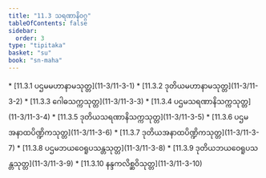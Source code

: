 ```yaml
---
title: "11.3 သရဏာနိဝဂ္ဂ"
tableOfContents: false
sidebar:
  order: 3
type: "tipitaka"
basket: "su"
book: "sn-maha"
---
```



<DynamicBreadcrumb />



<TableOfContents book="sn-maha" section="11.3">
* [11.3.1 ပဌမမဟာနာမသုတ္တ](11-3/11-3-1)
* [11.3.2 ဒုတိယမဟာနာမသုတ္တ](11-3/11-3-2)
* [11.3.3 ဂေါဓသက္ကသုတ္တ](11-3/11-3-3)
* [11.3.4 ပဌမသရဏာနိသက္ကသုတ္တ](11-3/11-3-4)
* [11.3.5 ဒုတိယသရဏာနိသက္ကသုတ္တ](11-3/11-3-5)
* [11.3.6 ပဌမအနာထပိဏ္ဍိကသုတ္တ](11-3/11-3-6)
* [11.3.7 ဒုတိယအနာထပိဏ္ဍိကသုတ္တ](11-3/11-3-7)
* [11.3.8 ပဌမဘယဝေရူပသန္တသုတ္တ](11-3/11-3-8)
* [11.3.9 ဒုတိယဘယဝေရူပသန္တသုတ္တ](11-3/11-3-9)
* [11.3.10 နန္ဒကလိစ္ဆဝိသုတ္တ](11-3/11-3-10)
</TableOfContents>